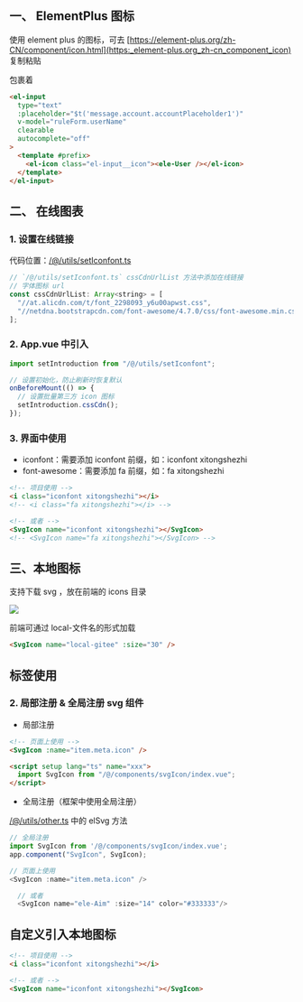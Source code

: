 


## 一、 ElementPlus 图标
使用 element plus 的图标，可去 [https://element-plus.org/zh-CN/component/icon.html](https:_element-plus.org_zh-cn_component_icon) 复制粘贴

<el-icon></el-icon> 包裹着

```html
<el-input
  type="text"
  :placeholder="$t('message.account.accountPlaceholder1')"
  v-model="ruleForm.userName"
  clearable
  autocomplete="off"
>
  <template #prefix>
    <el-icon class="el-input__icon"><ele-User /></el-icon>
  </template>
</el-input>
```

## 二、 在线图表
### 1. 设置在线链接
代码位置：[/@/utils/setIconfont.ts](#/src/utils/setIconfont.ts)

```javascript
// `/@/utils/setIconfont.ts` cssCdnUrlList 方法中添加在线链接
// 字体图标 url
const cssCdnUrlList: Array<string> = [
  "//at.alicdn.com/t/font_2298093_y6u00apwst.css",
  "//netdna.bootstrapcdn.com/font-awesome/4.7.0/css/font-awesome.min.css",
];
```

### 2. App.vue 中引入
```javascript
import setIntroduction from "/@/utils/setIconfont";

// 设置初始化，防止刷新时恢复默认
onBeforeMount(() => {
  // 设置批量第三方 icon 图标
  setIntroduction.cssCdn();
});
```

### 3. 界面中使用
+ iconfont：需要添加 iconfont 前缀，如：iconfont xitongshezhi
+ font-awesome：需要添加 fa 前缀，如：fa xitongshezhi

```html
<!-- 项目使用 -->
<i class="iconfont xitongshezhi"></i>
<!-- <i class="fa xitongshezhi"></i> -->

<!-- 或者 -->
<SvgIcon name="iconfont xitongshezhi"></SvgIcon>
<!-- <SvgIcon name="fa xitongshezhi"></SvgIcon> -->
```

## 三、本地图标
支持下载 svg ，放在前端的 icons 目录

![](https://minio.pigx.top/oss/202306/1685929608.png)

前端可通过 local-文件名的形式加载

```html
<SvgIcon name="local-gitee" :size="30" />
```

## <SvgIcon/> 标签使用
### 2. 局部注册 & 全局注册 svg 组件
+ 局部注册

```html
<!-- 页面上使用 -->
<SvgIcon :name="item.meta.icon" />

<script setup lang="ts" name="xxx">
  import SvgIcon from "/@/components/svgIcon/index.vue";
</script>
```

+ 全局注册（框架中使用全局注册）

[/@/utils/other.ts](#/src/utils/other.ts) 中的 elSvg 方法

```javascript
// 全局注册
import SvgIcon from '/@/components/svgIcon/index.vue';
app.component("SvgIcon", SvgIcon);

// 页面上使用
<SvgIcon :name="item.meta.icon" />

  // 或者
  <SvgIcon name="ele-Aim" :size="14" color="#333333"/>
```

## 自定义引入本地图标
```html
<!-- 项目使用 -->
<i class="iconfont xitongshezhi"></i>

<!-- 或者 -->
<SvgIcon name="iconfont xitongshezhi"></SvgIcon>
```

